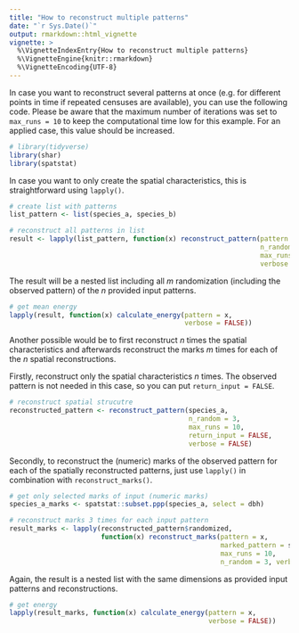 ```yaml
---
title: "How to reconstruct multiple patterns"
date: "`r Sys.Date()`"
output: rmarkdown::html_vignette
vignette: >
  %\VignetteIndexEntry{How to reconstruct multiple patterns}
  %\VignetteEngine{knitr::rmarkdown}
  %\VignetteEncoding{UTF-8}
---
```


In case you want to reconstruct several patterns at once (e.g. for different points in time if repeated censuses are available), you can use the following code. Please be aware that the maximum number of iterations was set to `max_runs = 10` to keep the computational time low for this example. For an applied case, this value should be increased.

```r
# library(tidyverse)
library(shar)
library(spatstat)
```

In case you want to only create the spatial characteristics, this is straightforward using `lapply()`. 

```r
# create list with patterns
list_pattern <- list(species_a, species_b)

# reconstruct all patterns in list
result <- lapply(list_pattern, function(x) reconstruct_pattern(pattern = x, 
                                                               n_random = 3, 
                                                               max_runs = 10,
                                                               verbose = FALSE))

```

The result will be a nested list including all *m* randomization (including the observed pattern) of the *n* provided input patterns. 

```r
# get mean energy
lapply(result, function(x) calculate_energy(pattern = x,
                                            verbose = FALSE))
```

Another possible would be to first reconstruct *n* times the spatial characteristics and afterwards reconstruct the marks *m* times for each of the *n* spatial reconstructions.

Firstly, reconstruct only the spatial characteristics *n* times. The observed pattern is not needed in this case, so you can put `return_input = FALSE`.

```r
# reconstruct spatial strucutre
reconstructed_pattern <- reconstruct_pattern(species_a, 
                                             n_random = 3, 
                                             max_runs = 10,
                                             return_input = FALSE,
                                             verbose = FALSE)
```

Secondly, to reconstruct the (numeric) marks of the observed pattern for each of the spatially reconstructed patterns, just use `lapply()` in combination with `reconstruct_marks()`.

```r
# get only selected marks of input (numeric marks)
species_a_marks <- spatstat::subset.ppp(species_a, select = dbh)

# reconstruct marks 3 times for each input pattern
result_marks <- lapply(reconstructed_pattern$randomized, 
                       function(x) reconstruct_marks(pattern = x, 
                                                     marked_pattern = species_a_marks, 
                                                     max_runs = 10,
                                                     n_random = 3, verbose = FALSE))
```

Again, the result is a nested list with the same dimensions as provided input patterns and reconstructions.

```r
# get energy
lapply(result_marks, function(x) calculate_energy(pattern = x, 
                                                  verbose = FALSE))
```
